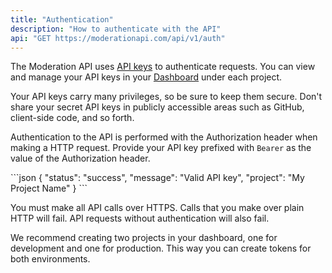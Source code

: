 ```yaml
---
title: "Authentication"
description: "How to authenticate with the API"
api: "GET https://moderationapi.com/api/v1/auth"
---
```


The Moderation API uses [API keys](/content-moderation/manage-api-key) to authenticate requests. You can view and manage your API keys in your [Dashboard](https://moderationapi.com/app) under each project.

Your API keys carry many privileges, so be sure to keep them secure. Don't share your secret API keys in publicly accessible areas such as GitHub, client-side code, and so forth.

Authentication to the API is performed with the Authorization header when making a HTTP request. Provide your API key prefixed with `Bearer` as the value of the Authorization header.

<ResponseExample>
```json
{
  "status": "success",
  "message": "Valid API key",
  "project": "My Project Name"
}
```
</ResponseExample>

You must make all API calls over HTTPS. Calls that you make over plain HTTP will fail. API requests without authentication will also fail.

<Note>
  We recommend creating two projects in your dashboard, one for development and
  one for production. This way you can create tokens for both environments.
</Note>
